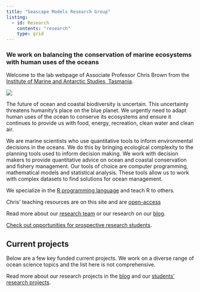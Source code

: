 ```yaml
---
title: "Seascape Models Research Group"
listing: 
  - id: Research
    contents: "research"
    type: grid
---
```


### We work on balancing the conservation of marine ecosystems with human uses of the oceans

Welcome to the lab webpage of Associate Professor Chris Brown from the [Institute of Marine and Antarctic Studies, Tasmania](https://discover.utas.edu.au/C.J.Brown). 

![](images/mangrove-paddle2.jpg)

The future of ocean and coastal biodiversity is uncertain. This uncertainty   threatens humanity's place on the blue planet. We urgently need to adapt human uses of the ocean to conserve its ecosystems and ensure it continues to provide us with  food, energy, recreation, clean water and clean air. 
  
We are marine scientists who use quantitative tools to inform environmental  decisions in the oceans. We do this by bringing ecological complexity to the planning tools used to inform decision making. We work with decision makers to provide quantitative advice on ocean and coastal conservation and fishery  management.  Our tools of choice are computer programming, mathematical models and statistical analysis. These tools allow us to work with complex datasets to find solutions for ocean management.
   
We specialize in the [R programming language](http://cran.r-project.org/) and teach R to others.

Chris' teaching resources are on this site and are [open-access](code.qmd)

Read more about our [research team](people.qmd) or our research on our [blog](index.qmd). 

[Check out opportunities for prospective research students](prospective-students.qmd). 

## Current projects  

Below are a few key funded current projects. We work on a diverse range of ocean science topics and the list here is not comprehensive. 

Read more about our research projects in the [blog](bluecology_blog.qmd) and our [students' research projects](people.qmd). 

:::{#Research}
:::
